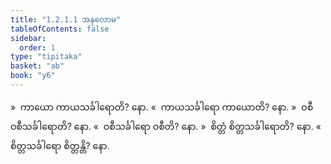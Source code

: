```yaml
---
title: "1.2.1.1 အနုလောမ"
tableOfContents: false
sidebar:
  order: 1
type: "tipitaka"
basket: "ab"
book: "y6"
---
```



<DynamicBreadcrumb />

<Division number="8" book="y6" e="ch" v="34" p="3">

<Paragraph number="52" book="y6">
»  ကာယော ကာယသင်္ခါရောတိ? နော.
</Paragraph>

<Paragraph number="53" book="y6">
«  ကာယသင်္ခါရော ကာယောတိ? နော.
</Paragraph>

<Paragraph number="54" book="y6">
»  ဝစီ ဝစီသင်္ခါရောတိ? နော.
</Paragraph>

<Paragraph number="55" book="y6">
«  ဝစီသင်္ခါရော ဝစီတိ? နော.
</Paragraph>

<Paragraph number="56" book="y6">
»  စိတ္တံ စိတ္တသင်္ခါရောတိ? နော.
</Paragraph>

<Paragraph number="57" book="y6">
«  စိတ္တသင်္ခါရော စိတ္တန္တိ? နော.
</Paragraph>
</Division>